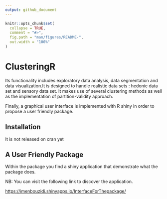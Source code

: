 ```yaml
---
output: github_document
---
```


<!-- README.md is generated from README.Rmd. Please edit that file -->

```r
knitr::opts_chunk$set(
  collapse = TRUE,
  comment = "#>",
  fig.path = "man/figures/README-",
  out.width = "100%"
)
```
# ClusteringR

<!-- badges: start -->
<!-- badges: end -->

Its functionality includes exploratory data analysis, data segmentation and data visualization.It is designed to handle realistic data sets : hedonic data set and sensory data set.
It makes use of several clustering methods as well as the implementation of partition-validity approach.

Finally, a graphical user interface is implemented  with R shiny in order to propose a user friendly package.


## Installation

It is not released on cran yet


## A User Friendly Package

Within the package you find a shiny application that demonstrate what the package does. 


NB: You can visit the following link to discover the application.

<https://imenbouzidi.shinyapps.io/InterfaceForThepackage/>

